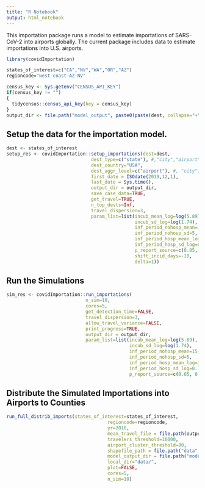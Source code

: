 ```yaml
---
title: "R Notebook"
output: html_notebook
---
```


This importation package runs a model to estimate importations of SARS-CoV-2 into airports globally. The current package includes data to estimate importations into U.S. airports.

```r

library(covidImportation)

states_of_interest=c("CA","NV","WA","OR","AZ")
regioncode="west-coast-AZ-NV"

census_key <- Sys.getenv("CENSUS_API_KEY")
if(census_key != "")
{
  tidycensus::census_api_key(key = census_key)
}
output_dir <- file.path("model_output", paste0(paste(dest, collapse="+"),"_", as.Date(Sys.Date())))
```

    
    
## Setup the data for the importation model.
    
```r

dest <- states_of_interest
setup_res <- covidImportation::setup_importations(dest=dest,
                               dest_type=c("state"), #,"city","airport", "country"),
                               dest_country="USA",
                               dest_aggr_level=c("airport"), #, "city", "state", "country", "metro"),
                               first_date = ISOdate(2019,12,1),
                               last_date = Sys.time(),
                               output_dir = output_dir,
                               save_case_data=TRUE,
                               get_travel=TRUE,
                               n_top_dests=Inf, 
                               travel_dispersion=3,
                               param_list=list(incub_mean_log=log(5.89),
                                               incub_sd_log=log(1.74),
                                               inf_period_nohosp_mean=15,
                                               inf_period_nohosp_sd=5,
                                               inf_period_hosp_mean_log=1.23,
                                               inf_period_hosp_sd_log=0.79,
                                               p_report_source=c(0.05, 0.25),
                                               shift_incid_days=-10,
                                               delta=1))

```


## Run the Simulations

```r

sim_res <- covidImportation::run_importations(
                             n_sim=10,
                             cores=5,
                             get_detection_time=FALSE,
                             travel_dispersion=3,
                             allow_travel_variance=FALSE,
                             print_progress=TRUE,
                             output_dir = output_dir,
                             param_list=list(incub_mean_log=log(5.89),
                                             incub_sd_log=log(1.74),
                                             inf_period_nohosp_mean=15,
                                             inf_period_nohosp_sd=5,
                                             inf_period_hosp_mean_log=1.23,
                                             inf_period_hosp_sd_log=0.79,
                                             p_report_source=c(0.05, 0.25)))

```
    
    


## Distribute the Simulated Importations into Airports to Counties

```r


run_full_distrib_imports(states_of_interest=states_of_interest,
                                     regioncode=regioncode,
                                     yr=2010,
                                     mean_travel_file = file.path(output_dir, "travel_mean.csv"),
                                     travelers_threshold=10000,
                                     airport_cluster_threshold=80,
                                     shapefile_path = file.path("data", regioncode, "shp", paste0("counties_2010_", regioncode, ".shp")),
                                     model_output_dir = file.path("model_output", "importation"),
                                     local_dir="data/",
                                     plot=FALSE,
                                     cores=5,
                                     n_sim=10)

```




